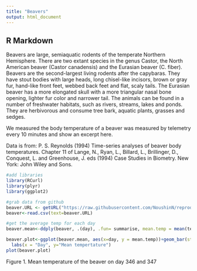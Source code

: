 ```yaml
---
title: "Beavers"
output: html_document
---
```


## R Markdown

Beavers are large, semiaquatic rodents of the temperate Northern Hemisphere. There are two extant species in the genus Castor, the North American beaver (Castor canadensis) and the Eurasian beaver (C. fiber). Beavers are the second-largest living rodents after the capybaras. They have stout bodies with large heads, long chisel-like incisors, brown or gray fur, hand-like front feet, webbed back feet and flat, scaly tails. The Eurasian beaver has a more elongated skull with a more triangular nasal bone opening, lighter fur color and narrower tail. The animals can be found in a number of freshwater habitats, such as rivers, streams, lakes and ponds. They are herbivorous and consume tree bark, aquatic plants, grasses and sedges. 

We measured the body temperature of a beaver was measured by telemetry every 10 minutes and show an excerpt here. 

Data is from: P. S. Reynolds (1994) Time-series analyses of beaver body temperatures. Chapter 11 of Lange, N., Ryan, L., Billard, L., Brillinger, D., Conquest, L. and Greenhouse, J. eds (1994) Case Studies in Biometry. New York: John Wiley and Sons. 

```r
#add libraries
library(RCurl)
library(plyr)
library(ggplot2)

#grab data from github
beaver.URL <- getURL("https://raw.githubusercontent.com/NoushinN/reproducible_workflows/master/beaver.csv")
beaver<-read.csv(text=beaver.URL)
```

```r
#get the average temp for each day
beaver.mean<-ddply(beaver, .(day), .fun= summarise, mean.temp = mean(temp))
```

```r
beaver.plot<-ggplot(beaver.mean, aes(x=day, y = mean.temp))+geom_bar(stat = "identity")+
  labs(x = "Day", y="Mean tempertature")
plot(beaver.plot)
```

Figure 1. Mean temperature of the beaver on day 346 and 347
